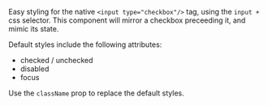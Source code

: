 Easy styling for the native `<input type="checkbox"/>` tag, using the `input +` css selector. 
This component will mirror a checkbox preceeding it, and mimic its state.

Default styles include the following attributes:
- checked / unchecked
- disabled
- focus

Use the `className` prop to replace the default styles.